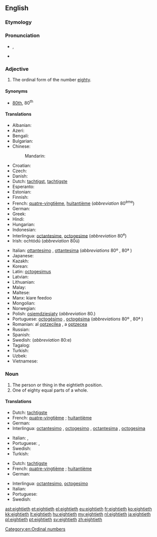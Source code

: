 ==English==

===Etymology===
{{suffix|eighty|eth}}

===Pronunciation===
* {{IPA|/ˈeɪtiəθ/}}, {{X-SAMPA|/"eIti@T/}}
* {{hyphenation|eight|i|eth}}

===Adjective===
{{head|en|adjective}}

# The ordinal form of the number [[eighty]].

====Synonyms====
* [[80th]], 80<sup>th</sup>

====Translations====
{{trans-top|ordinal form of the number eighty}}
* Albanian: {{t-|sq|tetëdhjetë}}
* Azeri: {{t-|az|səksəninci}}
* Bengali: {{t-|bn|অশীতিতম|tr=aśītitama|sc=Beng}}
* Bulgarian: {{t-|bg|осемдесети|tr=osemdeseti|sc=Cyrl}}
* Chinese:
*: Mandarin: {{t|zh|第八十|tr=dì bāshí|sc=Hani}}
* Croatian: {{t-|hr|osamdeseti|sc=Cyrl}}
* Czech: {{t-|cs|osmdesátý}}
* Danish: {{t-|da|firsindstyvende}}
* Dutch: [[tachtigst]], [[tachtigste]]
* Esperanto: {{t-|eo|okdeka|sc=Cyrl}}
* Estonian: {{t-|et|kaheksakümnes|sc=Cyrl}}
* Finnish: {{t-|fi|kahdeksaskymmenes}}
* French: {{qualifier|France, Quebec, Belgium, Luxembourg}} [[quatre-vingtième]], {{qualifier|Switzerland}} [[huitantième]] (''abbreviation'' 80<sup>ème</sup>) <!-- (''huitantième needs to be confirmed by native speakers - it does not appear in Petit Larousse (1989)'') -->
* German: {{t+|de|achtzigste}}
* Greek: {{t+|el|ογδοηκοστός|tr=ogdoi̱kostós|sc=Grek}}
* Hindi: {{t-|hi|अस्सीवाँ|tr=as'sīvām̐|sc=Deva}}
* Hungarian: {{t+|hu|nyolcvanadik}}
* Indonesian: {{t-|id|kedelapanpuluh}}
* Interlingua: [[octantesime]], [[octogesime]] (''abbreviation'' 80<sup>e</sup>)
* Irish: ochtódú (''abbreviation'' 80ú)
{{trans-mid}}
* Italian: [[ottantesimo]] {{m}}, [[ottantesima]] {{f}} (''abbreviations'' 80º {{m}}, 80ª {{f}})
* Japanese: {{t-|ja|第八十|tr=dai hachi jū|sc=Jpan}}
* Kazakh: {{t|kk|сексенінші |tr=sekseninşi|sc=Cyrl}}
* Korean: {{t+|ko|여든째|tr=yeodeunjjae}}
* Latin: [[octogesimus]]
* Latvian: {{t+|lv|astoņdesmitais}}
* Lithuanian: {{t+|lt|aštuoniasdešimtas}}
* Malay: {{t-|ms|kelapan puluh|sc=Cyrl}}
* Maltese: {{t-|mt|wieħed minn tmenin}}
* Manx: kiare feedoo
* Mongolian: {{t-|mn|наядугаар|tr=nayadugaar|sc=Cyrl}}
* Norwegian: {{t-|no|åttiende}}
* Polish: [[osiemdziesiąty]] (''abbreviation'' 80.)
* Portuguese: [[octogésimo]] {{m}}, [[octogésima]] {{f}} (''abbreviations'' 80º {{m}}, 80ª {{f}})
* Romanian: al [[optzecilea]] {{m}}, a [[optzecea]] {{f}}
* Russian: {{t+|ru|восьмидесятый|tr=vosʹmidesyatyĭ|sc=Cyrl}}
* Spanish: {{t+|es|octogésimo}}
* Swedish: {{t+|sv|åttionde}} (''abbreviation'' 80:e)
* Tagalog: {{t-|tl|pangwalumpu}}
* Turkish: {{t+|tr|sekseninci}}
* Uzbek: {{t|uz|saksoninchi}}
* Vietnamese: {{t-|vi|thứ tám mươi|sc=Thai}}
{{trans-bottom}}

===Noun===
{{en-noun}}

# The person or thing in the eightieth position.
# One of eighty equal parts of a whole.

====Translations====
{{trans-top|The person or thing in the eightieth position}}
* Dutch: [[tachtigste]] {{m|f}}
* French: {{qualifier|France, Quebec, Belgium, Luxembourg}} [[quatre-vingtième]]  {{m|f}}; {{qualifier|Switzerland}} [[huitantième]] {{m|f}} <!-- (''octantième and huitantième need to be confirmed by native speakers - these do not appear in Petit Larousse (1989)'') -->
* German: {{t-|de|Achtzigste}}
* Interlingua: [[octantesimo]] {{m}}, [[octogesimo]] {{m}}, [[octantesima]] {{f}}, [[octogesima]] {{f}}
{{trans-mid}}
* Italian: {{t-|it|ottantesimo|m}}, {{t-|it|ottantesima|f}}
* Portuguese: {{t+|pt|octogésimo|m}}, {{t-|pt|octogésima|f}}
* Swedish: {{t+|sv|åttionde}} {{c|n}}
* Turkish: {{t+|tr|sekseninci}}
{{trans-bottom}}

{{trans-top|One of eighty equal parts of a whole}}
* Dutch: [[tachtigste]] {{n}}
* French: {{qualifier|France, Quebec, Belgium, Luxembourg}} [[quatre-vingtième]] {{m}};  {{qualifier|Switzerland}} [[huitantième]] {{m}} <!-- (''octantième and huitantième need to be confirmed by native speakers - these do not appear in Petit Larousse (1989)'') -->
* German: {{t-|de|Achtzigstel|n}}
{{trans-mid}}
* Interlingua: [[octantesimo]], [[octogesimo]]
* Italian: {{t-|it|ottantesimo|m}}
* Portuguese: {{t+|pt|octogésimo|m}}
* Swedish: {{t-|sv|åttiondel|c}}
{{trans-bottom}}

[[Category:en:Ordinal numbers]]

[[ast:eightieth]]
[[et:eightieth]]
[[el:eightieth]]
[[eu:eightieth]]
[[fr:eightieth]]
[[ko:eightieth]]
[[kk:eightieth]]
[[lt:eightieth]]
[[hu:eightieth]]
[[my:eightieth]]
[[nl:eightieth]]
[[ja:eightieth]]
[[pl:eightieth]]
[[pt:eightieth]]
[[sv:eightieth]]
[[zh:eightieth]]